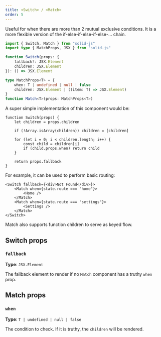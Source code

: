 ```yaml
---
title: <Switch> / <Match>
order: 5
---
```


Useful for when there are more than 2 mutual exclusive conditions. It is a more flexible version of the if-else-if-else-if-else-... chain.

```ts
import { Switch, Match } from "solid-js"
import type { MatchProps, JSX } from "solid-js"

function Switch(props: {
	fallback?: JSX.Element
	children: JSX.Element
}): () => JSX.Element

type MatchProps<T> = {
	when: T | undefined | null | false
	children: JSX.Element | ((item: T) => JSX.Element)
}
function Match<T>(props: MatchProps<T>)
```

A super simple implementation of this component would be:

```tsx
function Switch(props) {
	let children = props.children

	if (!Array.isArray(children)) children = [children]

	for (let i = 0; i < children.length; i++) {
		const child = children[i]
		if (child.props.when) return child
	}

	return props.fallback
}
```

For example, it can be used to perform basic routing:

```tsx
<Switch fallback={<div>Not Found</div>}>
	<Match when={state.route === "home"}>
		<Home />
	</Match>
	<Match when={state.route === "settings"}>
		<Settings />
	</Match>
</Switch>
```

Match also supports function children to serve as keyed flow.

## Switch props

### `fallback`

**Type**: `JSX.Element`

The fallback element to render if no `Match` component has a truthy `when` prop.

## Match props

### `when`

**Type**: `T | undefined | null | false`

The condition to check.
If it is truthy, the `children` will be rendered.
